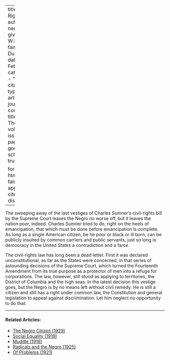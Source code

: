 
---
title: 'Civil Rights'
author:
  - name:
      given: W.E.B.
      family: Du Bois
date: Feb. 1913
categories: 
  - ""
citation: 
  type: article-journal
  container-title: The Crisis
  volume: 6
  issue: 4
  page: 186
google-scholar: true

format:
  html:
    toc: false
    appendix-cite-as: display
---


The sweeping away of the last vestiges of Charles Sumner's civil-rights bill by the Supreme Court leaves the Negro no worse off, but it leaves the nation poor, indeed. Charles Sumner tried to do, right on the heels of emancipation, that which must be done before emancipation is complete. As long as a single American citizen, be he poor or black or ill born, can be publicly insulted by common carriers and public servants, just so long is democracy in the United States a contradiction and a farce.


The civil-rights law has long been a dead letter. First it was declared unconstitutional, as far as the States were concerned, in that series of astounding decisions of the Supreme Court, which turned the Fourteenth Amendment from its true purpose as a protector of men into a refuge for corporations. The law, however, still stood as applying to territories, the District of Columbia and the high seas. In the latest decision this vestige goes, but the Negro is by no means left without civil remedy. He is still a citizen and still has a right under common law, the Constitution and general legislation to appeal against discrimination. Let him neglect no opportunity to do that.

<!-- Similar articles start here -->
<div  class="clear-wrap"></div>
<hr>
#### Related Articles:

* [The Negro Citizen (1929)](/Volumes/36/05/negro_citizen.html)
* [Social Equality (1919)](/Volumes/19/01/social_equality.html)
* [Muddle (1916)](/Volumes/13/02/muddle.html)
* [Radicals and the Negro (1925)](/Volumes/29/05/radicals_and_the_negro.html)
* [Of Problems (1921)](/Volumes/22/04/problems.html)

<!-- Similar articles end here -->